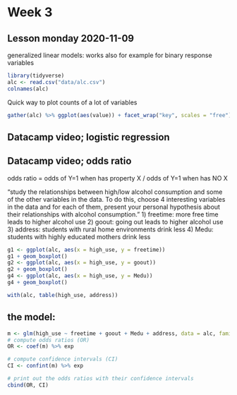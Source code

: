 # Week 3
## Lesson monday 2020-11-09
generalized linear models: works also for example for binary response variables

```r
library(tidyverse)
alc <- read.csv("data/alc.csv")
colnames(alc)
```

Quick way to plot counts of a lot of variables
```r
gather(alc) %>% ggplot(aes(value)) + facet_wrap("key", scales = "free") + geom_bar()
```

## Datacamp video; logistic regression
## Datacamp video; odds ratio
odds ratio = odds of Y=1 when has property X / odds of Y=1 when has NO X

"study the relationships between high/low alcohol consumption and some of the other variables in the data. To do this, choose 4 interesting variables in the data and for each of them, present your personal hypothesis about their relationships with alcohol consumption. "
1) freetime: more free time leads to higher alcohol use
2) goout: going out leads to higher alcohol use
3) address: students with rural home environments drink less
4) Medu: students with highly educated mothers drink less

```r
g1 <- ggplot(alc, aes(x = high_use, y = freetime)) 
g1 + geom_boxplot()
g2 <- ggplot(alc, aes(x = high_use, y = goout)) 
g2 + geom_boxplot()
g4 <- ggplot(alc, aes(x = high_use, y = Medu)) 
g4 + geom_boxplot()

with(alc, table(high_use, address))
```

## the model:
```r
m <- glm(high_use ~ freetime + goout + Medu + address, data = alc, family = "binomial")
# compute odds ratios (OR)
OR <- coef(m) %>% exp

# compute confidence intervals (CI)
CI <- confint(m) %>% exp

# print out the odds ratios with their confidence intervals
cbind(OR, CI)
```



